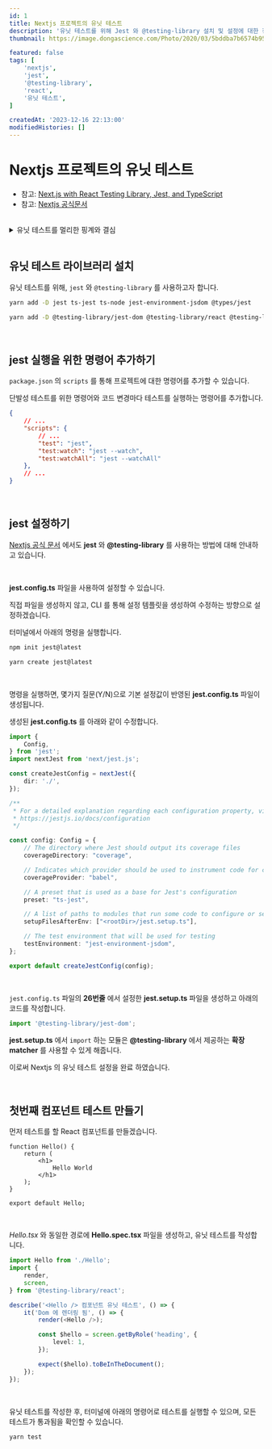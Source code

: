 ```yaml
---
id: 1
title: Nextjs 프로젝트의 유닛 테스트
description: '유닛 테스트를 위해 Jest 와 @testing-library 설치 및 설정에 대한 정리 입니다.'
thumbnail: https://image.dongascience.com/Photo/2020/03/5bddba7b6574b95d37b6079c199d7101.jpg

featured: false
tags: [
    'nextjs',
    'jest',
    '@testing-library',
    'react',
    '유닛 테스트',
]

createdAt: '2023-12-16 22:13:00'
modifiedHistories: []
---
```


# Nextjs 프로젝트의 유닛 테스트

* 참고: [Next.js with React Testing Library, Jest, and TypeScript](https://medium.com/readytowork-org/next-js-with-react-testing-library-jest-and-typescript-a6aa11b85434)
* 참고: [Nextjs 공식문서](https://nextjs.org/docs/pages/building-your-application/testing/jest)



<br />



<details>
<summary>유닛 테스트를 멀리한 핑계와 결심</summary>

<br />

스타트업에 재직하며 다양한 프로젝트를 개발하고 있습니다.

진행했던 프로젝트를 되돌아보면, 한결같이 시간이 부족하였고, 이를 핑계삼아 유닛 테스트 없이 기능 구현만을 하였습니다.

<br />

### 🤪 유닛 테스트 없이도 개발 가능한데?

테스트에 관한 블로그 글이나 **클린코드** 와 같은 책에서 언급한 **코드에 대한 신뢰도** 는 사실 체감을 하지 못하였습니다.

오히려 유닛 테스트 작성 때문에 기능 구현할 시간을 뺏긴다는 느낌이 컸고, 유닛 테스트 없이도 기능 개발은 충분히 가능했습니다.

<br />

### 😰 `console.log` 와 수작업 테스트 노가다...

기능 개발을 완료한 후, 기억이 흐릿해질 정도로 시간이 지나서 기능 추가/수정 작업이 생겼습니다.

기억을 상기하기 위해 여기 저기에 `console.log()` 를 작성하였고, 기능 추가 후에는 남아있는 `console.log()` 를 제거하는 귀찮은 작업들이 남게 되었습니다.

사실 함수명, 메소드명, 변수명 등이 모두 명확하고, 모든 코드가 서로 의존성 없이 독립적인 기능을 한다면 `console.log()` 로 확인하는 작업이 필요 없을 수 있습니다.

하지만 기능이 언제나 단순 명료하게 구현될 수 없고, 더더욱 이 코드를 작성한 저의 코드 품질에 부족함이 많기 때문에 `console.log()` 노가다와 함께할 가능성이 보였습니다.

그리고 가장 큰 문제는, 변경된 기능이 다른 부분에 영향을 미치는지, 버그를 찾기위한 반복된 수작업 테스트를 하게 되었습니다.

기능을 추가하는 코드 베이스가 클 수록, 수작업 테스트는 상당한 시간을 소비하게 하였습니다.

<br />

### 🤓 유닛 테스트를 사용한 테스트 자동화가 필요해!

만약 유닛 테스트를 작성해 두었다면, 아래와 같은 보상이 있었다고 생각됩니다.

* 현재 코드가 테스트에 통과하고 있으므로, 적어도 작성된 **Test Case** 내에서는 신뢰할 수 있는 코드다.
* 테스트 대상이 지원하는 모든 기능과 `porps` 에 대하여, 독립적인 **Use Case** 를 확인할 수 있다.
* **수정한 코드가 의도한 부분에만 적용됨을 보장 받을 수 있다.**

<br />

위와 같은 기대값을 가지며, **유닛 테스트에 대한 결심** 을 하게 되었습니다.

</details>



<br />



## 유닛 테스트 라이브러리 설치

유닛 테스트를 위해, `jest` 와 `@testing-library` 를 사용하고자 합니다.

```bash title="jest 관련 패키지"
yarn add -D jest ts-jest ts-node jest-environment-jsdom @types/jest
```

```bash title="@testing-library 관련 패키지"
yarn add -D @testing-library/jest-dom @testing-library/react @testing-library/user-event
```


<br />



## jest 실행을 위한 명령어 추가하기

`package.json` 의 `scripts` 를 통해 프로젝트에 대한 명령어를 추가할 수 있습니다.

단발성 테스트를 위한 명령어와 코드 변경마다 테스트를 실행하는 명령어를 추가합니다.

```json title="package.json" {5-7}
{
    // ...
    "scripts": {
        // ...
        "test": "jest",
        "test:watch": "jest --watch",
        "test:watchAll": "jest --watchAll"
    },
    // ...
}
```



<br />



## jest 설정하기

[Nextjs 공식 문서](https://nextjs.org/docs/pages/building-your-application/testing/jest#manual-setup) 에서도 **jest** 와 **@testing-library** 를 사용하는 방법에 대해 안내하고 있습니다.

<br />

**jest.config.ts** 파일을 사용하여 설정할 수 있습니다.

직접 파일을 생성하지 않고, CLI 를 통해 설정 템플릿을 생성하여 수정하는 방향으로 설정하겠습니다.

터미널에서 아래의 명령을 실행합니다.

```bash title="npm 으로 jest.config.ts 생성하기"
npm init jest@latest
```

```bash title="yarn 으로 jest.config.ts 생성하기"
yarn create jest@latest
```

<br />

명령을 실행하면, 몇가지 질문(Y/N)으로 기본 설정값이 반영된 **jest.config.ts** 파일이 생성됩니다.

생성된 **jest.config.ts** 를 아래와 같이 수정합니다.

```typescript showLineNumbers
import {
    Config,
} from 'jest';
import nextJest from 'next/jest.js';

const createJestConfig = nextJest({
    dir: './',
});

/**
 * For a detailed explanation regarding each configuration property, visit:
 * https://jestjs.io/docs/configuration
 */

const config: Config = {
    // The directory where Jest should output its coverage files
    coverageDirectory: "coverage",

    // Indicates which provider should be used to instrument code for coverage
    coverageProvider: "babel",

    // A preset that is used as a base for Jest's configuration
    preset: "ts-jest",

    // A list of paths to modules that run some code to configure or set up the testing framework before each test
    setupFilesAfterEnv: ["<rootDir>/jest.setup.ts"],

    // The test environment that will be used for testing
    testEnvironment: "jest-environment-jsdom",
};

export default createJestConfig(config);
```

<br />

`jest.config.ts` 파일의 **26번줄** 에서 설정한 **jest.setup.ts** 파일을 생성하고 아래의 코드를 작성합니다.

```typescript title="jest.setup.ts"
import '@testing-library/jest-dom';
```

**jest.setup.ts** 에서 `import` 하는 모듈은 **@testing-library** 에서 제공하는 **확장 matcher** 를 사용할 수 있게 해줍니다.

이로써 Nextjs 의 유닛 테스트 설정을 완료 하였습니다.



<br />



## 첫번째 컴포넌트 테스트 만들기

먼저 테스트를 할 React 컴포넌트를 만들겠습니다.

```tsx title="Hello.tsx"
function Hello() {
    return (
        <h1>
            Hello World
        </h1>
    );
}

export default Hello;
```

<br />

*Hello.tsx* 와 동일한 경로에 **Hello.spec.tsx** 파일을 생성하고, 유닛 테스트를 작성합니다.

```typescript title="Hello.spec.tsx"
import Hello from './Hello';
import {
    render,
    screen,
} from '@testing-library/react';

describe('<Hello /> 컴포넌트 유닛 테스트', () => {
    it('Dom 에 렌더링 됨', () => {
        render(<Hello />);

        const $hello = screen.getByRole('heading', {
            level: 1,
        });

        expect($hello).toBeInTheDocument();
    });
});
```

<br />

유닛 테스트를 작성한 후, 터미널에 아래의 명령어로 테스트를 실행할 수 있으며, 모든 테스트가 통과됨을 확인할 수 있습니다.

```bash title="jest 실행하기"
yarn test
```
